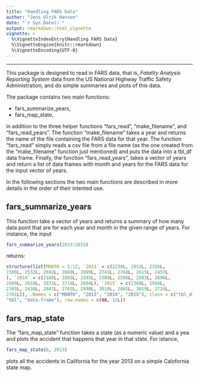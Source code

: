 ```yaml
---
title: "Handling FARS Data"
author: "Jens Ulrik Hansen"
date: "`r Sys.Date()`"
output: rmarkdown::html_vignette
vignette: >
  %\VignetteIndexEntry{Handling FARS Data}
  %\VignetteEngine{knitr::rmarkdown}
  %\VignetteEncoding{UTF-8}
---
```


---

This package is designed to read in FARS data, that is, *Fatality Analysis Reporting System* data from the US National Highway Traffic Safety Administration, and do simple summaries and plots of this data.

The package contains two main functions:

- fars_summarize_years,
- fars_map_state,

in addition to the three helper functions "fars_read", "make_filename", and "fars_read_years". The function "make_filename" takes a year and returns the name of the file containing the FARS data for that year. The function "fars_read" simply reads a csv file from a file name (as the one created from the "make_filename" function just mentioned) and puts the data into a tbl_df data frame. Finally, the function "fars_read_years",  takes a vector of years and return a list of data frames with month and years for the FARS data for the input vector of years.

In the following sections the two main functions are described in more details in the order of their intented use.

## fars_summarize_years

This function take a vector of years and returns a summary of how many data point that are for each year and month in the given range of years. For instance, the input
```r
fars_summarize_years(2013:2015)
```
returns:
```r
structure(list(MONTH = 1:12, `2013` = c(2230L, 1952L, 2356L, 
2300L, 2532L, 2692L, 2660L, 2899L, 2741L, 2768L, 2615L, 2457L
), `2014` = c(2168L, 1893L, 2245L, 2308L, 2596L, 2583L, 2696L, 
2800L, 2618L, 2831L, 2714L, 2604L), `2015` = c(2368L, 1968L, 
2385L, 2430L, 2847L, 2765L, 2998L, 3016L, 2865L, 3019L, 2724L, 
2781L)), .Names = c("MONTH", "2013", "2014", "2015"), class = c("tbl_df", 
"tbl", "data.frame"), row.names = c(NA, 12L))
```


## fars_map_state

The "fars_map_state" function takes a state (as a numeric value) and a yea and plots the accident that happens that year in that state. For istance,
```r
fars_map_state(6, 2013)
```
plots all the accidents in California for the year 2013 on a simple Calofornia state map.
